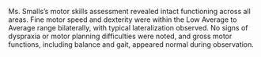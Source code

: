 Ms. Smalls's motor skills assessment revealed intact functioning across all areas. Fine motor speed and dexterity were within the Low Average to Average range bilaterally, with typical lateralization observed. No signs of dyspraxia or motor planning difficulties were noted, and gross motor functions, including balance and gait, appeared normal during observation.
